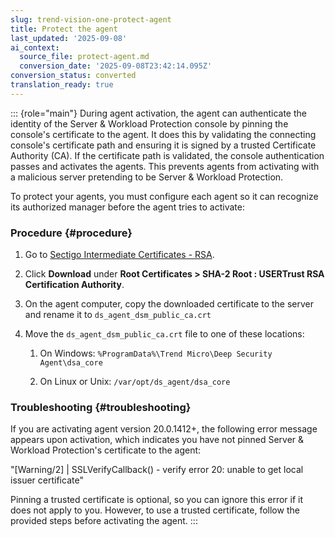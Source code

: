 ```yaml
---
slug: trend-vision-one-protect-agent
title: Protect the agent
last_updated: '2025-09-08'
ai_context:
  source_file: protect-agent.md
  conversion_date: '2025-09-08T23:42:14.095Z'
conversion_status: converted
translation_ready: true
---
```


::: {role="main"}
During agent activation, the agent can authenticate the identity of the Server & Workload Protection console by pinning the console's certificate to the agent. It does this by validating the connecting console's certificate path and ensuring it is signed by a trusted Certificate Authority (CA). If the certificate path is validated, the console authentication passes and activates the agents. This prevents agents from activating with a malicious server pretending to be Server & Workload Protection.

To protect your agents, you must configure each agent so it can recognize its authorized manager before the agent tries to activate:

### Procedure {#procedure}

1.  Go to [Sectigo Intermediate Certificates - RSA](https://support.sectigo.com/articles/Knowledge/Sectigo-Intermediate-Certificates).

2.  Click **Download** under **Root Certificates \> SHA-2 Root : USERTrust RSA Certification Authority**.

3.  On the agent computer, copy the downloaded certificate to the server and rename it to `ds_agent_dsm_public_ca.crt`

4.  Move the `ds_agent_dsm_public_ca.crt` file to one of these locations:

    1.  On Windows: `%ProgramData%\Trend Micro\Deep Security Agent\dsa_core`

    2.  On Linux or Unix: `/var/opt/ds_agent/dsa_core`

### Troubleshooting {#troubleshooting}

If you are activating agent version 20.0.1412+, the following error message appears upon activation, which indicates you have not pinned Server & Workload Protection's certificate to the agent:

"\[Warning/2\] | SSLVerifyCallback() - verify error 20: unable to get local issuer certificate"

Pinning a trusted certificate is optional, so you can ignore this error if it does not apply to you. However, to use a trusted certificate, follow the provided steps before activating the agent.
:::

